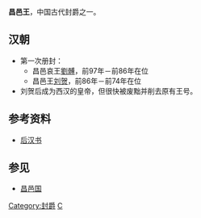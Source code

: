 '''昌邑王'''，中国古代封爵之一。

==汉朝==
*第一次册封：
**昌邑哀王[[劉髆|劉髆]]，前97年－前86年在位 
**昌邑王[[刘贺|刘贺]]，前86年－前74年在位
*刘贺后成为西汉的皇帝，但很快被废黜并削去原有王号。

==参考资料==
*[[后汉书|后汉书]]

==参见==
*[[昌邑国|昌邑国]]

[[Category:封爵|Category:封爵]]
[[Category:汉朝诸侯王封号|C]]
{{disambig|Cat=三字封號消歧義}}